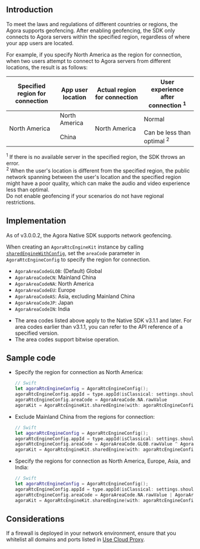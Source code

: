 <PlatformWrapper notAllowed="android">
<PlatformWrapper notAllowed="web">
<PlatformWrapper notAllowed="windows-csharp">
<PlatformWrapper notAllowed="windows-cpp">
<PlatformWrapper notAllowed="unity">
<PlatformWrapper notAllowed="flutter">
<PlatformWrapper notAllowed="electron">
<PlatformWrapper notAllowed="cocos-creator">
<PlatformWrapper notAllowed="cocos-2d-x">
<PlatformWrapper notAllowed="react-native">

## Introduction

To meet the laws and regulations of different countries or regions, the Agora <Vg k="VSDK" /> supports geofencing. After enabling geofencing, the SDK only connects to Agora servers within the specified region, regardless of where your app users are located.

For example, if you specify North America as the region for connection, when two users attempt to connect to Agora servers from different locations, the result is as follows:

<table class="tg">
<thead>
  <tr>
    <th class="tg-ln2d">Specified region for connection</th>
    <th class="tg-ln2d">App user location</th>
    <th class="tg-ln2d">Actual region for connection </th>
		<th class="tg-ln2d">User experience after connection <sup>1</sup></th>
  </tr>
</thead>
<tbody>
  <tr>
    <td class="tg-6yr1" rowspan="2">North America</td>
    <td class="tg-6yr1">North America</td>
    <td class="tg-6yr1" rowspan="2">North America</td>
    <td class="tg-6yr1">Normal</td>
  </tr>
  <tr>
    <td class="tg-6yr1">China</td>
    <td class="tg-6yr1">Can be less than optimal <sup>2</sup></td>
  </tr>
</tbody>
</table>

<div class="alert info"> <sup>1</sup> If there is no available server in the specified region, the SDK throws an error.<br/><sup>2</sup> When the user's location is different from the specified region, the public network spanning between the user's location and the specified region might have a poor quality, which can make the audio and video experience less than optimal.</div>

<div class="alert note">Do not enable geofencing if your scenarios do not have regional restrictions.</div>

## Implementation

As of v3.0.0.2, the Agora <Vg k="VSDK" /> Native SDK supports network geofencing.

When creating an `AgoraRtcEngineKit` instance by calling [`sharedEngineWithConfig`](https://api-ref.agora.io/en/video-sdk/macos/3.x/Classes/AgoraRtcEngineKit.html#//api/name/sharedEngineWithConfig:delegate:), set the `areaCode` parameter in `AgoraRtcEngineConfig` to specify the region for connection.

- `AgoraAreaCodeGLOB`: (Default) Global
- `AgoraAreaCodeCN`: Mainland China
- `AgoraAreaCodeNA`: North America
- `AgoraAreaCodeEU`: Europe
- `AgoraAreaCodeAS`: Asia, excluding Mainland China
- `AgoraAreaCodeJP`: Japan
- `AgoraAreaCodeIN`: India

<div class="alert note"><ul><li>The area codes listed above apply to the <Vg k="VSDK" /> Native SDK v3.1.1 and later. For area codes earlier than v3.1.1, you can refer to the API reference of a specified version.</li><li>The area codes support bitwise operation.</li></ul></div>

## Sample code

- Specify the region for connection as North America:

  ```swift
  // Swift
  let agoraRtcEngineConfig = AgoraRtcEngineConfig();
  agoraRtcEngineConfig.appId = type.appId(isClassical: settings.shouldUseClassicalAppIds)
  agoraRtcEngineConfig.areaCode = AgoraAreaCode.NA.rawValue
  agoraKit = AgoraRtcEngineKit.sharedEngine(with: agoraRtcEngineConfig, delegate: self)
  ```

- Exclude Mainland China from the regions for connection:

  ```swift
  // Swift
  let agoraRtcEngineConfig = AgoraRtcEngineConfig();
  agoraRtcEngineConfig.appId = type.appId(isClassical: settings.shouldUseClassicalAppIds)
  agoraRtcEngineConfig.areaCode = AgoraAreaCode.GLOB.rawValue ^ AgoraAreaCode.CN.rawValue
  agoraKit = AgoraRtcEngineKit.sharedEngine(with: agoraRtcEngineConfig, delegate: self)
  ```

- Specify the regions for connection as North America, Europe, Asia, and India:

  ```swift
  // Swift
  let agoraRtcEngineConfig = AgoraRtcEngineConfig();
  agoraRtcEngineConfig.appId = type.appId(isClassical: settings.shouldUseClassicalAppIds)
  agoraRtcEngineConfig.areaCode = AgoraAreaCode.NA.rawValue | AgoraAreaCode.EU.rawValue | AgoraAreaCode.AS.rawValue | AgoraAreaCode.IN.rawValue
  agoraKit = AgoraRtcEngineKit.sharedEngine(with: agoraRtcEngineConfig, delegate: self)
  ```

## Considerations

If a firewall is deployed in your network environment, ensure that you whitelist all domains and ports listed in [Use Cloud Proxy](../basic-features/use-cloud-proxy).

</PlatformWrapper>
</PlatformWrapper>
</PlatformWrapper>
</PlatformWrapper>
</PlatformWrapper>
</PlatformWrapper>
</PlatformWrapper>
</PlatformWrapper>
</PlatformWrapper>
</PlatformWrapper>